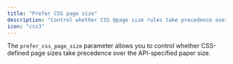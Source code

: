 ```yaml
---
title: "Prefer CSS page size"
description: "Control whether CSS @page size rules take precedence over the specified paper size"
icon: "css3"
---
```


The `prefer_css_page_size` parameter allows you to control whether CSS-defined page sizes take precedence over the API-specified paper size.